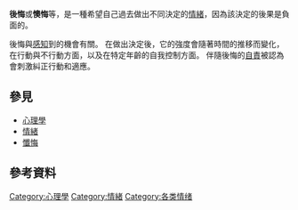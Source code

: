 {{unreferenced|time=2011-11-08}}
{{not|内疚}}
'''後悔'''或'''懊悔'''等，是一種希望自己過去做出不同決定的[[情緒|情緒]]，因為該決定的後果是負面的。

後悔與[[感知|感知]]到的機會有關。 在做出決定後，它的強度會隨著時間的推移而變化，在行動與不行動方面，以及在特定年齡的自我控制方面。 伴隨後悔的[[自責|自責]]被認為會刺激糾正行動和適應。

==參見==
*[[心理學|心理學]]
*[[情緒|情緒]]
*[[懺悔|懺悔]]

== 參考資料 ==
{{Reflist}}

{{emotion-footer}}

[[Category:心理學|Category:心理學]]
[[Category:情緒|Category:情緒]]
[[Category:各类情绪|Category:各类情绪]]